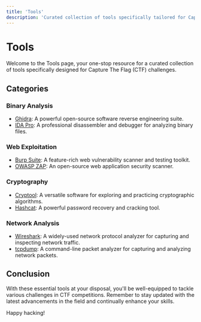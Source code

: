 ```yaml
---
title: 'Tools'
description: 'Curated collection of tools specifically tailored for Capture The Flag (CTF) challenges.'
---
```


# Tools

Welcome to the Tools page, your one-stop resource for a curated collection of tools specifically designed for Capture The Flag (CTF) challenges.

## Categories

### Binary Analysis

- [Ghidra](https://ghidra-sre.org/): A powerful open-source software reverse engineering suite.
- [IDA Pro](https://www.hex-rays.com/products/ida/): A professional disassembler and debugger for analyzing binary files.

### Web Exploitation

- [Burp Suite](https://portswigger.net/burp): A feature-rich web vulnerability scanner and testing toolkit.
- [OWASP ZAP](https://www.zaproxy.org/): An open-source web application security scanner.

### Cryptography

- [Cryptool](https://www.cryptool.org/): A versatile software for exploring and practicing cryptographic algorithms.
- [Hashcat](https://hashcat.net/hashcat/): A powerful password recovery and cracking tool.

### Network Analysis

- [Wireshark](https://www.wireshark.org/): A widely-used network protocol analyzer for capturing and inspecting network traffic.
- [tcpdump](https://www.tcpdump.org/): A command-line packet analyzer for capturing and analyzing network packets.

## Conclusion

With these essential tools at your disposal, you'll be well-equipped to tackle various challenges in CTF competitions. Remember to stay updated with the latest advancements in the field and continually enhance your skills.

Happy hacking!


